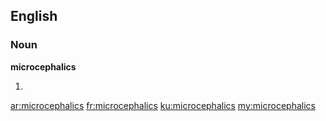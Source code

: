 ==English==

===Noun===
'''microcephalics'''

# {{plural of|microcephalic}}

[[ar:microcephalics]]
[[fr:microcephalics]]
[[ku:microcephalics]]
[[my:microcephalics]]